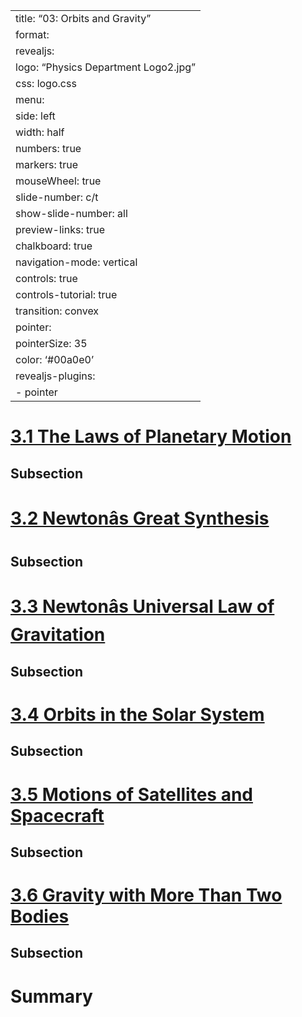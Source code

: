 
---
title: "03: Orbits and Gravity"
format:
  revealjs:
    logo: "Physics Department Logo2.jpg"
    css: logo.css
    menu:
      side: left
      width: half
      numbers: true
      markers: true
    mouseWheel: true
    slide-number: c/t 
    show-slide-number: all
    preview-links: true
    chalkboard: true
    navigation-mode: vertical
    controls: true
    controls-tutorial: true
    transition: convex
    pointer:
      pointerSize: 35
      color: '#00a0e0'
revealjs-plugins:
  - pointer
---


# [3.1 The Laws of Planetary Motion](https://openstax.org/books/astronomy-2e/pages/3-1-the-laws-of-planetary-motion)

## Subsection 

# [3.2 Newtonâs Great Synthesis](https://openstax.org/books/astronomy-2e/pages/3-2-newtons-great-synthesis)

## Subsection 

# [3.3 Newtonâs Universal Law of Gravitation](https://openstax.org/books/astronomy-2e/pages/3-3-newtons-universal-law-of-gravitation)

## Subsection 

# [3.4 Orbits in the Solar System](https://openstax.org/books/astronomy-2e/pages/3-4-orbits-in-the-solar-system)

## Subsection 

# [3.5 Motions of Satellites and Spacecraft](https://openstax.org/books/astronomy-2e/pages/3-5-motions-of-satellites-and-spacecraft)

## Subsection 

# [3.6 Gravity with More Than Two Bodies](https://openstax.org/books/astronomy-2e/pages/3-6-gravity-with-more-than-two-bodies)

## Subsection 

# Summary